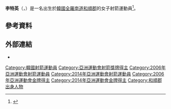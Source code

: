 {{MedalTableTop}}
{{MedalSport | 女子[[射箭|射箭]]}}
{{MedalCountry | {{KOR}} }}
{{Medal|Competition|[[世界射箭錦標賽|世界錦標賽]]}}
{{MedalGold | [[2005年世界射箭錦標賽|2005年 馬德里]] | 團體}}
{{MedalGold | [[2007年世界射箭錦標賽|2007年 萊比錫]] | 團體}}
{{MedalSilver | [[2005年世界射箭錦標賽|2005年 馬德里]] | 個人}}
{{Medal|Competition|[[亞洲運動會|亞洲運動會]]}}
{{MedalGold | [[2006年亞洲運動會|2006年 多哈]] | [[2006年亞洲運動會射箭比賽|團體]]}}
{{MedalGold | [[2014年亞洲運動會|2014年 仁川]] | [[2014年亞洲運動會射箭比賽|團體]]}}
{{MedalBottom}}
'''李特英'''（{{lang-ko|'''이특영'''}}，{{bd|1989年|12月2日|catIdx=Lee, Tukyoung}}）是一名出生於[[韓國|韓國]][[全羅南道|全羅南道]][[和順郡|和順郡]]的女子射箭運動員<ref>{{cite web |url=http://www.archery.org/content.asp?me_id=940&cnt_id=568 |title=存档副本 |accessdate=2011-01-08 |deadurl=yes |archiveurl=https://web.archive.org/web/20110720131128/http://www.archery.org/content.asp?me_id=940&cnt_id=568 |archivedate=2011-07-20 }}</ref>。

== 參考資料 ==
{{reflist}}

== 外部連結 ==
* {{Facebook|tukyoung.lee|李特英}}

{{DEFAULTSORT:Lee, Tukyoung}}
[[Category:韓國射箭運動員|Category:韓國射箭運動員]]
[[Category:亞洲運動會射箭獎牌得主|Category:亞洲運動會射箭獎牌得主]]
[[Category:2006年亞洲運動會射箭運動員|Category:2006年亞洲運動會射箭運動員]]
[[Category:2014年亞洲運動會射箭運動員|Category:2014年亞洲運動會射箭運動員]]
[[Category:2006年亞洲運動會金牌得主|Category:2006年亞洲運動會金牌得主]]
[[Category:2014年亞洲運動會金牌得主|Category:2014年亞洲運動會金牌得主]]
[[Category:和順郡出身人物|Category:和順郡出身人物]]
